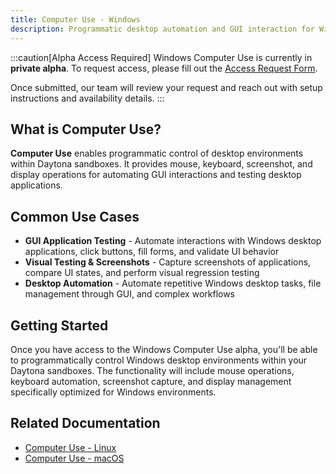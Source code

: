```yaml
---
title: Computer Use - Windows
description: Programmatic desktop automation and GUI interaction for Windows environments using Daytona.
---
```


:::caution[Alpha Access Required]
Windows Computer Use is currently in **private alpha**. To request access, please fill out the [Access Request Form](https://docs.google.com/forms/d/e/1FAIpQLSfoK-77-VpfsMubw8F4f1opCxIL1AyJUgnM0ONYup5hZ0RTvQ/viewform?usp=dialog).

Once submitted, our team will review your request and reach out with setup instructions and availability details.
:::

## What is Computer Use?

**Computer Use** enables programmatic control of desktop environments within Daytona sandboxes. It provides mouse, keyboard, screenshot, and display operations for automating GUI interactions and testing desktop applications.

## Common Use Cases

- **GUI Application Testing** - Automate interactions with Windows desktop applications, click buttons, fill forms, and validate UI behavior
- **Visual Testing & Screenshots** - Capture screenshots of applications, compare UI states, and perform visual regression testing
- **Desktop Automation** - Automate repetitive Windows desktop tasks, file management through GUI, and complex workflows

## Getting Started

Once you have access to the Windows Computer Use alpha, you'll be able to programmatically control Windows desktop environments within your Daytona sandboxes. The functionality will include mouse operations, keyboard automation, screenshot capture, and display management specifically optimized for Windows environments.

## Related Documentation

- [Computer Use - Linux](/docs/en/computer-use-linux)  
- [Computer Use - macOS](/docs/en/computer-use-macos)
